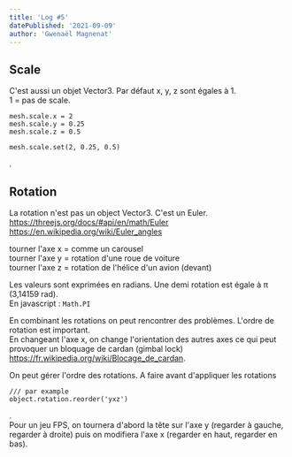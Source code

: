 ```yaml
---
title: 'Log #5'
datePublished: '2021-09-09'
author: 'Gwenaël Magnenat'
---
```


## Scale

C'est aussi un objet Vector3. Par défaut x, y, z sont égales à 1.  
1 = pas de scale.

    mesh.scale.x = 2
    mesh.scale.y = 0.25
    mesh.scale.z = 0.5

    mesh.scale.set(2, 0.25, 0.5)

.

## Rotation

La rotation n'est pas un object Vector3. C'est un Euler.  
https://threejs.org/docs/#api/en/math/Euler  
https://en.wikipedia.org/wiki/Euler_angles

tourner l'axe x = comme un carousel  
tourner l'axe y = rotation d'une roue de voiture  
tourner l'axe z = rotation de l'hélice d'un avion (devant)

Les valeurs sont exprimées en radians. Une demi rotation est égale à π (3,14159 rad).  
En javascript : `Math.PI`

En combinant les rotations on peut rencontrer des problèmes. L'ordre de rotation est important.  
En changeant l'axe x, on change l'orientation des autres axes ce qui peut provoquer un bloquage de cardan (gimbal lock) https://fr.wikipedia.org/wiki/Blocage_de_cardan.

On peut gérer l'ordre des rotations. A faire avant d'appliquer les rotations

    /// par example
    object.rotation.reorder('yxz')

.  
Pour un jeu FPS, on tournera d'abord la tête sur l'axe y (regarder à gauche, regarder à droite) puis on modifiera l'axe x (regarder en haut, regarder en bas).
